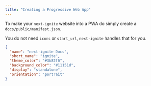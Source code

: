 ```yaml
---
title: "Creating a Progressive Web App"
---
```


To make your `next-ignite` website into a PWA do simply create a `docs/public/manifest.json`.

You do not need `icons` or `start_url`, `next-ignite` handles that for you.

```json
{
  "name": "next-ignite Docs",
  "short_name": "ignite",
  "theme_color": "#3b82f6",
  "background_color": "#11151d",
  "display": "standalone",
  "orientation": "portrait"
}
```
